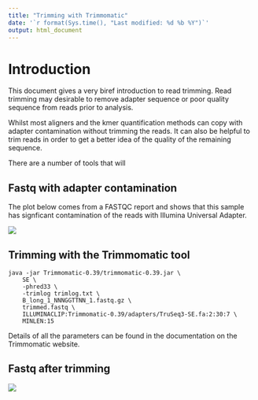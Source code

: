 ```yaml
---
title: "Trimming with Trimmomatic"
date: '`r format(Sys.time(), "Last modified: %d %b %Y")`'
output: html_document
---
```


# Introduction

This document gives a very biref introduction to read trimming. Read trimming
may desirable to remove adapter sequence or poor quality sequence from reads
prior to analysis.

Whilst most aligners and the kmer quantification methods can copy with adapter
contamination without trimming the reads. It can also be helpful to trim reads
in order to get a better idea of the quality of the remaining sequence.

There are a number of tools that will 

## Fastq with adapter contamination

The plot below comes from a FASTQC report and shows that this sample has 
signficant contamination of the reads with Illumina Universal Adapter.

![](images/adapter_content.png)

## Trimming with the Trimmomatic tool



```
java -jar Trimmomatic-0.39/trimmomatic-0.39.jar \
    SE \
    -phred33 \
    -trimlog trimlog.txt \
    B_long_1_NNNGGTTNN_1.fastq.gz \
    trimmed.fastq \
    ILLUMINACLIP:Trimmomatic-0.39/adapters/TruSeq3-SE.fa:2:30:7 \
    MINLEN:15
```

Details of all the parameters can be found in the documentation on the Trimmomatic website.

## Fastq after trimming

![](../images/adapter_content_trimmed.png)



